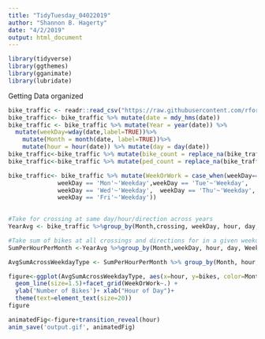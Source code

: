 ```yaml
---
title: "TidyTuesday_04022019"
author: "Shannon B. Hagerty"
date: "4/2/2019"
output: html_document
---
```

```r
library(tidyverse)
library(ggthemes)
library(gganimate)
library(lubridate)
```

Getting Data organized
```r
bike_traffic <- readr::read_csv("https://raw.githubusercontent.com/rfordatascience/tidytuesday/master/data/2019/2019-04-02/bike_traffic.csv")
bike_traffic<- bike_traffic %>% mutate(date = mdy_hms(date))
bike_traffic <- bike_traffic %>% mutate(Year = year(date)) %>% 
  mutate(weekDay=wday(date,label=TRUE))%>%
    mutate(Month = month(date, label=TRUE))%>%
    mutate(hour = hour(date)) %>% mutate(day = day(date))
bike_traffic<-bike_traffic %>% mutate(bike_count = replace_na(bike_traffic$bike_count, 0))
bike_traffic<-bike_traffic %>% mutate(ped_count = replace_na(bike_traffic$ped_count, 0))

bike_traffic<- bike_traffic %>% mutate(WeekOrWork = case_when(weekDay=='Sat'~'Weekend', weekDay=='Sun'~'Weekend',
              weekDay == 'Mon'~'Weekday',weekDay == 'Tue'~'Weekday',
              weekDay == 'Wed'~'Weekday',  weekDay == 'Thu'~'Weekday',
              weekDay == 'Fri'~'Weekday'))
 
```
```r
#Take for crossing at same day/hour/direction across years
YearAvg <- bike_traffic %>%group_by(Month,crossing, weekDay, hour, day,direction, WeekOrWork)%>%summarise(bikes=mean(bike_count))

#Take sum of bikes at all crossings and directions for in a given weekday hour
SumPerHourPerMonth <-YearAvg %>%group_by(Month,weekDay, hour, day, WeekOrWork)%>%summarise(bikes=sum(bikes))

AvgSumAcrossWeekdayType <- SumPerHourPerMonth %>% group_by(Month, hour, WeekOrWork)%>% summarise(bikes= mean(bikes))

figure<-ggplot(AvgSumAcrossWeekdayType, aes(x=hour, y=bikes, color=Month))+theme_tufte()+geom_point(size=4)+
  geom_line(size=1.5)+facet_grid(WeekOrWork~.) +
  ylab('Number of Bikes')+ xlab("Hour of Day")+
  theme(text=element_text(size=20))
figure

```
```r
animatedFig<-figure+transition_reveal(hour)
anim_save('output.gif', animatedFig)
```

